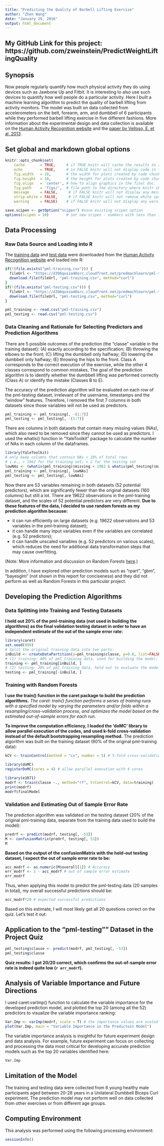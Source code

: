 ```yaml
---
title: "Predicting the Quality of Barbell Lifting Exercise"
author: "Zhen Wang"
date: "January 29, 2016"
output: html_document
---
```


## My GitHub Link for this project: https://github.com/zweinstein/PredictWeightLiftingQuality

## Synopsis

Now people regularly quantify how much physical activity they do using devices such as Jawbone Up and Fitbit. It is interesting to also use such devices to quantify how well people do a particular activity. Here I built a machine learning algorithm to predict the quality of barbell lifting from activity monitors. The model was built on data collected from accelerometers on the belt, forearm, arm, and dumbbell of 6 participants while they performed barbell lifting exercise in five different fashions. More information about the experimental design and data collection is available on the [Human Activity Recognition website][1] and the [paper by Velloso, E. et al, 2013][2].

## Set global and markdown global options

```r
knitr::opts_chunk$set(
    cache       = TRUE,     # if TRUE knitr will cache the results to reuse in future knits
    echo        = TRUE,     # in FALSE knitr will not display code in the code chunk above it's results
    fig.width   = 10,       # the width for plots created by code chunk
    fig.height  = 10,       # the height for plots created by code chunk
    fig.align   = 'center', # how to align graphics in the final doc. 'left', 'right', 'center'
    fig.path    = 'figs/',  # file path to the directory where knitr shall store the graphics files
    message     = FALSE,     # if FALSE knitr will not display any messages generated by code
    strip.white = FALSE,     # if FALSE knitr will not remove white spaces at the beg or end of code chunk
    warning     = FALSE)    # if FALSE knitr will not display any warning messages in the final document

save.scipen <- getOption("scipen") #save existing scipen option
options(scipen = 10)        # set new scipen - numbers with less than 10 digits will be displayed fixed.
```

## Data Processing

### Raw Data Source and Loading into R

The [training data][3] and [test data][4] were downloaded from the [Human Activity Recognition website][1] and loaded into R:

```r
if(!(file.exists("pml-training.csv"))) {
  fileUrl <- "https://d396qusza40orc.cloudfront.net/predmachlearn/pml-training.csv"
  download.file(fileUrl, "pml-training.csv", method="curl")
}
if(!(file.exists("pml-testing.csv"))) {
  fileUrl <- "https://d396qusza40orc.cloudfront.net/predmachlearn/pml-testing.csv"
  download.file(fileUrl, "pml-testing.csv", method="curl")
}

pml_training <- read.csv("pml-training.csv") 
pml_testing <- read.csv("pml-testing.csv")
```

### Data Cleaning and Rationale for Selecting Predictors and Prediction Algorithms

There are 5 possible outcomes of the prediction (the "classe" variable in the training dataset): (A) exactly according to the specification; (B) throwing the elbows to the front; (C) lifting the dumbbell only halfway; (D) lowering the dumbbell only halfway; (E) throwing the hips to the front. Class A corresponds to the correct execution of the exercise, while the other 4 classes correspond to common mistakes. The goal of the prediction algorithm is to identify whether the dumbbell lifting was performed correctly (Class A) or identify the mistake (Classes B to E).

The accuracy of the prediction algorithm will be evaluated on each row of the pml-testing dataset, irrelevant of the username, timestamps and the "window" features. Therefore, I removed the first 7 columns in both datasets since those variables will not be used as predictors.

```r
pml_training <- pml_training[, -(1:7)]
pml_testing <- pml_testing[, -(1:7)]
```

There are columns in both datasets that contain many missing values (NAs), which also need to be removed since they cannot be used as predictors. I used the whatis() function in "YaleToolkit" package to calculate the number of NAs in each column of the dataframes.

```r
library(YaleToolkit)
# only keep columns that contain NAs < 10% of total rows
# i.e., < 1962 for the training set; < 2 for the testing set
lowNAs <- (whatis(pml_training)$missing < 1962 & whatis(pml_testing)$missing < 2)
pml_training <- pml_training[, lowNAs]
pml_testing <- pml_testing[, lowNAs]
```

Now there are 53 variables remaining in both datasets (52 potential predictors), which are significantly fewer than the original datasets (160 columns) but still a lot. There are 19622 observations in the pml-training dataset, and the scales of 52 potential predictors are very different. **Due to these features of the data, I decided to use random forests as my prediction algorithm because:**

- it can run efficiently on large datasets (e.g. 19622 observations and 53 variables in the pml-training dataset);
- it can handle many input variables even if the variables are correlated (e.g. 52 predictors);
- it can handle unscaled variables (e.g. 52 predictors on various scales), which reduces the need for additional data transformation steps that may cause overfitting.

(Note: More information and discussion on Random Forests [here][5].)

In addition, I have explored other prediction models such as "rpart", "gbm", "bayesglm" (not shown in this report for conciseness) and they did not perform as well as Random Forests in this particular project.

## Developing the Prediction Algorithms

### Data Splitting into Training and Testing Datasets

**I held out 20% of the pml-training data (not used in building the algorithms) as the final validation testing dataset in order to have an independent estimate of the out of the sample error rate:**

```r
library(caret)
set.seed(999)
# Split the original training data into two parts:
inBuild <- createDataPartition(y=pml_training$classe, p=0.8, list=FALSE)
# (1) training: 80% of pml_training data, used for building the model:
training <- pml_training[inBuild, ]
# (2) testing: 20% of pml_training data, held out to evaluate the model:
testing <- pml_training[-inBuild, ]
```

### Training with Random Forests

**I use the train() function in the caret package to build the prediction algorithms.** *The caret: train() function performs a series of training runs with a specified model by varying the parameters and/or folds within a resampling/cross-validation process, and optimizes the model based on the estimated out-of-sample errors for each run.* 

**To improve the computation efficiency, I loaded the 'doMC' library to allow parallel execution of the codes, and used k-fold cross-validation instead of the default bootstrapping resampling method.** The prediction algorithm was built on the training dataset (80% of the original pml-training data):

```r
kCV <- trainControl(method = "cv", number = 5) # 5-fold cross-validation

library(doMC)
registerDoMC(cores = 4) # allow parallel execution with 4 cores

library(e1071)
modrf <- train(classe ~., method="rf", trControl=kCV, data=training)
print(modrf)
modrf$finalModel 
```

### Validation and Estimating Out of Sample Error Rate

The prediction algorithm was validated on the testing dataset (20% of the original pml-training data, separate from the training data used to build the model):

```r
predrf <- predict(modrf, testing[, -53])
M <- confusionMatrix(predrf, testing[, 53])
M
```

**Based on the output of the confusionMatrix with the held-out testing dataset, I expect the out of sample error rate to be:** 

```r
acc_modrf <- as.numeric(M$overall[1]) # Accuracy
err_modrf <- 1 - acc_modrf # out of sample error estimate
err_modrf
```

Thus, when applying this model to predict the pml-testing data (20 samples in total), my overall successful predictions should be:

```r
acc_modrf*20 # expected successful predictions
```

Based on this estimate, I will most likely get all 20 questions correct on the quiz. Let's test it out:

## Application to the "pml-testing"" Dataset in the Project Quiz

```r
pml_testing$classe <- predict(modrf, pml_testing[, -53])
pml_testing$classe
```

**Quiz results: I got 20/20 correct, which confirms the out-of-sample error rate is indeed quite low (`r err_modrf`).**

## Analysis of Variable Importance and Future Directions

I used caret:varImp() function to calculate the variable importance for the developed prediction model, and plotted the top 20 (among all the 52) predictors to visualize the variable importance ranking: 

```r
Var.Imp <- varImp(modrf, scale = T) # the importance values are scaled to 0-100
plot(Var.Imp, main = "Variable Importance in the Predictoin Model")
```

The variable importance analysis is insightful for future experiment design and data analysis. For example, future experiment can focus on collecting and processing the data most critical for developing accurate prediction models such as the top 20 variables identified here:

```r
Var.Imp
```

## Limitation of the Model

The training and testing data were collected from 6 young healthy male participants aged between 20-28 years in a Unilateral Dumbbell Biceps Curl experiment. The prediction model may not perform well on data collected from other exercises or from different age groups.

## Computing Environment

This analysis was performed using the following processing environment:

```r
sessionInfo()
```

[1]:http://groupware.les.inf.puc-rio.br/har#weight_lifting_exercises
[2]:http://groupware.les.inf.puc-rio.br/work.jsf?p1=11201
[3]:https://d396qusza40orc.cloudfront.net/predmachlearn/pml-training.csv
[4]:https://d396qusza40orc.cloudfront.net/predmachlearn/pml-testing.csv
[5]:https://www.stat.berkeley.edu/~breiman/RandomForests/cc_home.htm